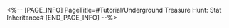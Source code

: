 <%-- [PAGE_INFO]
PageTitle=#Tutorial/Underground Treasure Hunt: Stat Inheritance#
[END_PAGE_INFO] --%>
{{Tutorial
|sort      = 801025
|title     = Underground Treasure Hunt: Stat Inheritance
|subtitle  = 
|type      = 
|about     = 
|image1    = Tutorial Underground Treasure Hunt Stat Inheritance 1.png{{subst:void|<!--$UPLOAD:<<SpriteOutput/TutorialPic/TutorialPage_801025.png>-<Tutorial Underground Treasure Hunt Stat Inheritance 1.png>>}}
|text1     = Increased stats from {{Color|h|nobold=1|Ancient Equipment}} can only {{Color|h|nobold=1|be accumulated and take effect}} within the {{Color|h|nobold=1|same ruin}}.
}}